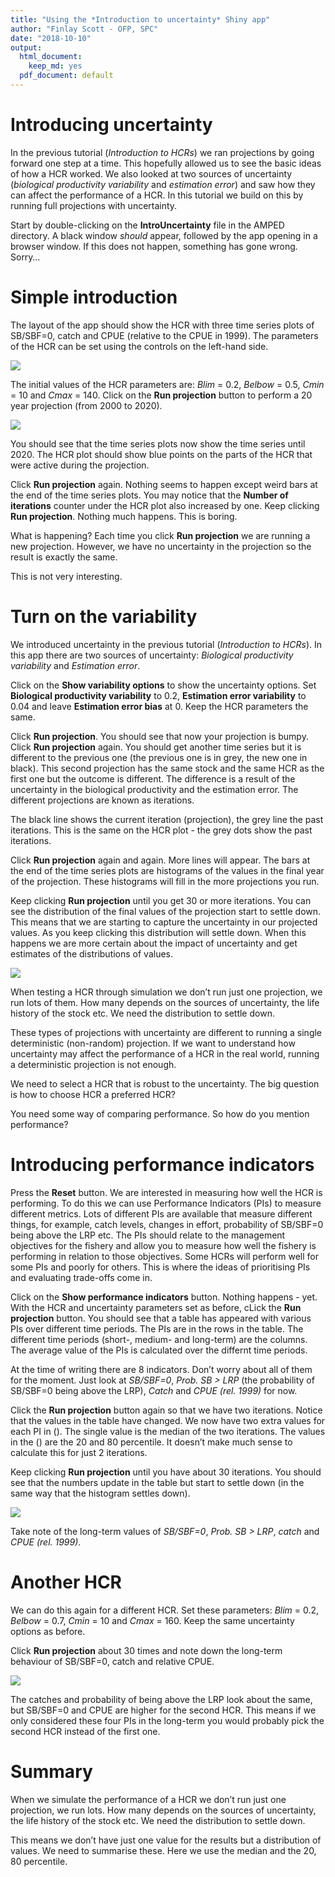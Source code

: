 ```yaml
---
title: "Using the *Introduction to uncertainty* Shiny app"
author: "Finlay Scott - OFP, SPC"
date: "2018-10-10"
output:
  html_document:
    keep_md: yes
  pdf_document: default
---
```


<!--use render()-->
<!-- render("tutorials/measuringPerformance.Rmd", output_format = "all")-->

# Introducing uncertainty

In the previous tutorial (*Introduction to HCRs*) we ran projections by going forward one step at a time.
This hopefully allowed us to see the basic ideas of how a HCR worked.
We also looked at two sources of uncertainty (*biological productivity variability* and *estimation error*) and saw how they can affect the performance of a HCR.
In this tutorial we build on this by running full projections with uncertainty.

Start by double-clicking on the **IntroUncertainty** file in the AMPED directory.
A black window *should* appear, followed by the app opening in a browser window.
If this does not happen, something has gone wrong. Sorry...

# Simple introduction

The layout of the app should show the HCR with three time series plots of SB/SBF=0, catch and CPUE (relative to the CPUE in 1999). The parameters of the HCR can be set using the controls on the left-hand side.

<!-- Insert image -->
![](figures/introUncertainty_start.png)

The initial values of the HCR parameters are: *Blim* = 0.2, *Belbow* = 0.5, *Cmin* = 10 and *Cmax* = 140.
Click on the **Run projection** button to perform a 20 year projection (from 2000 to 2020).

<!-- Insert image -->
![](figures/introUncertainty1.png)

You should see that the time series plots now show the time series until 2020.
The HCR plot should show blue points on the parts of the HCR that were active during the projection.

Click **Run projection** again. Nothing seems to happen except weird bars at the end of the time series plots.
You may notice that the **Number of iterations** counter under the HCR plot also increased by one.
Keep clicking **Run projection**. Nothing much happens. This is boring.

What is happening?
Each time you click **Run projection** we are running a new projection.
However, we have no uncertainty in the projection so the result is exactly the same.

This is not very interesting.

# Turn on the variability

We introduced uncertainty in the previous tutorial (*Introduction to HCRs*). In this app there are two sources of uncertainty: *Biological productivity variability* and *Estimation error*.

Click on the **Show variability options** to show the uncertainty options.
Set **Biological productivity variability** to 0.2,  **Estimation error variability** to 0.04 and leave **Estimation error bias** at 0.
Keep the HCR parameters the same.

Click **Run projection**. You should see that now your projection is bumpy.
Click **Run projection** again. You should get another time series but it is different to the previous one (the previous one is in grey, the new one in black).
This second projection has the same stock and the same HCR as the first one but the outcome is different.
The difference is a result of the uncertainty in the biological productivity and the estimation error.
The different projections are known as iterations.

The black line shows the current iteration (projection), the grey line the past iterations.
This is the same on the HCR plot - the grey dots show the past iterations.

Click **Run projection** again and again. More lines will appear.
The bars at the end of the time series plots are histograms of the values in the final year of the projection.
These histograms will fill in the more projections you run.

Keep clicking **Run projection** until you get 30 or more iterations.
You can see the distribution of the final values of the projection start to settle down.
This means that we are starting to capture the uncertainty in our projected values.
As you keep clicking this distribution will settle down. When this happens we are more certain about the impact of uncertainty and get estimates of the distributions of values.

<!-- Insert image -->
![](figures/introUncertainty2.png)


When testing a HCR through simulation we don't run just one projection, we run lots of them.
How many depends on the sources of uncertainty, the life history of the stock etc. We need the distribution to settle down.

These types of projections with uncertainty are different to running a single deterministic (non-random) projection. 
If we want to understand how uncertainty may affect the performance of a HCR in the real world, running a deterministic projection is not enough.

We need to select a HCR that is robust to the uncertainty.
The big question is how to choose HCR a preferred HCR?

You need some way of comparing performance. So how do you mention performance?

# Introducing performance indicators

Press the **Reset** button.
We are interested in measuring how well the HCR is performing.
To do this we can use Performance Indicators (PIs) to measure different metrics. Lots of different PIs are available that measure different things, for example, catch levels, changes in effort, probability of SB/SBF=0 being above the LRP etc. 
The PIs should relate to the management objectives for the fishery and allow you to measure how well the fishery is performing in relation to those objectives. Some HCRs will perform well for some PIs and poorly for others. This is where the ideas of prioritising PIs and evaluating trade-offs come in.



Click on the **Show performance indicators** button. Nothing happens - yet.
With the HCR and uncertainty parameters set as before, cLick the **Run projection** button.
You should see that a table has appeared with various PIs over different time periods.
The PIs are in the rows in the table.
The different time periods (short-, medium- and long-term) are the columns.
The average value of the PIs is calculated over the differnt time periods.

At the time of writing there are 8 indicators. Don't worry about all of them for the moment.
Just look at *SB/SBF=0*, *Prob. SB > LRP* (the probability of SB/SBF=0 being above the LRP), *Catch* and *CPUE (rel. 1999)* for now.
<!-- And stability?-->

Click the **Run projection** button again so that we have two iterations. Notice that the values in the table have changed.
We now have two extra values for each PI in ().
The single value is the median of the two iterations. The values in the () are the 20 and 80 percentile.
It doesn't make much sense to calculate this for just 2 iterations.

Keep clicking **Run projection** until you have about 30 iterations.
You should see that the numbers update in the table but start to settle down (in the same way that the histogram settles down).

![](figures/introUncertainty_PIs.png)

Take note of the long-term values of *SB/SBF=0*, *Prob. SB > LRP*, *catch* and *CPUE (rel. 1999)*.

<!-- SB/SBF=0: 0.4 (0.38, 0.42) Catch: 95 (90, 110) Rel. CPUE: 0.59 (0.57, 0.63) -->

# Another HCR 

We can do this again for a different HCR.
Set these parameters: *Blim* = 0.2, *Belbow* = 0.7, *Cmin* = 10 and *Cmax* = 160.
Keep the same uncertainty options as before.

Click **Run projection** about 30 times and note down the long-term behaviour of SB/SBF=0, catch and relative CPUE.

![](figures/introUncertainty_PIs2.png)

<!--  SB/SBF=0: 0.5 (0.48, 0.52) Catch: 100 (93, 110) Rel. CPUE: 0.85 (0.81, 0.90) -->

The catches and probability of being above the LRP look about the same, but SB/SBF=0 and CPUE are higher for the second HCR.
This means if we only considered these four PIs in the long-term you would probably pick the second HCR instead of the first one.

# Summary

When we simulate the performance of a HCR we don't run just one projection, we run lots. How many depends on the sources of uncertainty, the life history of the stock etc. We need the distribution to settle down.

This means we don't have just one value for the results but a distribution of values.
We need to summarise these. Here we use the median and the 20, 80 percentile.

